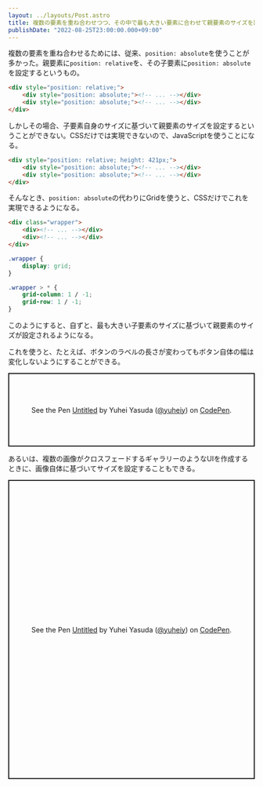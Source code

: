 ```yaml
---
layout: ../layouts/Post.astro
title: 複数の要素を重ね合わせつつ、その中で最も大きい要素に合わせて親要素のサイズを設定するCSS
publishDate: "2022-08-25T23:00:00.000+09:00"
---
```


複数の要素を重ね合わせるためには、従来、`position: absolute`を使うことが多かった。親要素に`position: relative`を、その子要素に`position: absolute`を設定するというもの。

```html
<div style="position: relative;">
	<div style="position: absolute;"><!-- ... --></div>
	<div style="position: absolute;"><!-- ... --></div>
</div>
```

しかしその場合、子要素自身のサイズに基づいて親要素のサイズを設定するということができない。CSSだけでは実現できないので、JavaScriptを使うことになる。

```html
<div style="position: relative; height: 421px;">
	<div style="position: absolute;"><!-- ... --></div>
	<div style="position: absolute;"><!-- ... --></div>
</div>
```

そんなとき、`position: absolute`の代わりにGridを使うと、CSSだけでこれを実現できるようになる。

```html
<div class="wrapper">
	<div><!-- ... --></div>
	<div><!-- ... --></div>
</div>
```

```css
.wrapper {
	display: grid;
}

.wrapper > * {
	grid-column: 1 / -1;
	grid-row: 1 / -1;
}
```

このようにすると、自ずと、最も大きい子要素のサイズに基づいて親要素のサイズが設定されるようになる。

これを使うと、たとえば、ボタンのラベルの長さが変わってもボタン自体の幅は変化しないようにすることができる。

<p class="codepen" data-height="150" data-slug-hash="MWVdeBE" data-user="yuheiy" style="height: 150px; box-sizing: border-box; display: flex; align-items: center; justify-content: center; border: 2px solid; margin: 1em 0; padding: 1em;">
  <span>See the Pen <a href="https://codepen.io/yuheiy/pen/MWVdeBE">
  Untitled</a> by Yuhei Yasuda (<a href="https://codepen.io/yuheiy">@yuheiy</a>)
  on <a href="https://codepen.io">CodePen</a>.</span>
</p>
<script async src="https://cpwebassets.codepen.io/assets/embed/ei.js"></script>

あるいは、複数の画像がクロスフェードするギャラリーのようなUIを作成するときに、画像自体に基づいてサイズを設定することもできる。

<p class="codepen" data-height="610" data-slug-hash="zYWQBeL" data-user="yuheiy" style="height: 610px; box-sizing: border-box; display: flex; align-items: center; justify-content: center; border: 2px solid; margin: 1em 0; padding: 1em;">
  <span>See the Pen <a href="https://codepen.io/yuheiy/pen/zYWQBeL">
  Untitled</a> by Yuhei Yasuda (<a href="https://codepen.io/yuheiy">@yuheiy</a>)
  on <a href="https://codepen.io">CodePen</a>.</span>
</p>
<script async src="https://cpwebassets.codepen.io/assets/embed/ei.js"></script>
